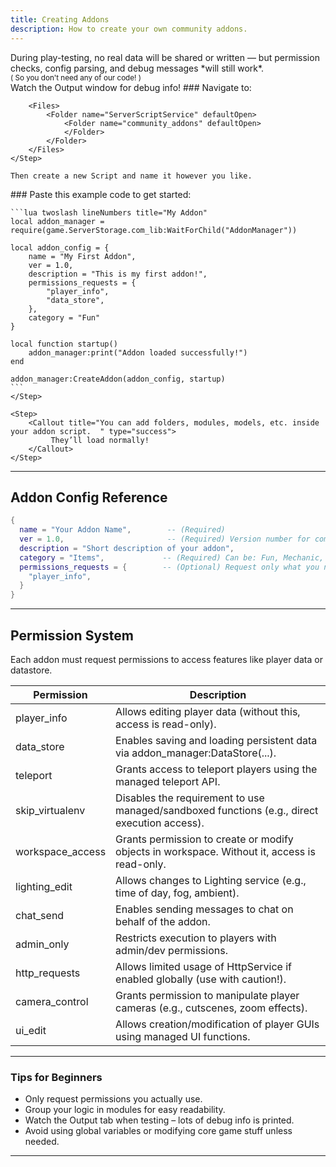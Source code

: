 ```yaml
---
title: Creating Addons
description: How to create your own community addons.
---
```


<Callout title="Notice on Behavior" type="warning">
  During play-testing, no real data will be shared or written — but permission checks, config parsing, and debug messages *will still work*.<br/>
  <small>( So you don't need any of our code! )</small> <br/>
  Watch the Output window for debug info! 
</Callout>


<Steps>
    <Step>
     ### Navigate to:
   
        <Files>
            <Folder name="ServerScriptService" defaultOpen>
                <Folder name="community_addons" defaultOpen>
                </Folder>
            </Folder>
        </Files>
    </Step>

    Then create a new Script and name it however you like.
   
   <Step>
   ### Paste this example code to get started:
   
    ```lua twoslash lineNumbers title="My Addon"
    local addon_manager = require(game.ServerStorage.com_lib:WaitForChild("AddonManager"))

    local addon_config = {
        name = "My First Addon",
        ver = 1.0,
        description = "This is my first addon!",
        permissions_requests = {
            "player_info",
            "data_store",
        },
        category = "Fun"
    }

    local function startup()
        addon_manager:print("Addon loaded successfully!")
    end

    addon_manager:CreateAddon(addon_config, startup)
    ```
    </Step>

    <Step>
        <Callout title="You can add folders, modules, models, etc. inside your addon script.  " type="success">
             They’ll load normally!
        </Callout>
    </Step>

</Steps>

---

## Addon Config Reference

```lua twoslash lineNumbers title="Addon Config"
{
  name = "Your Addon Name",        -- (Required)
  ver = 1.0,                       -- (Required) Version number for compatibility checks
  description = "Short description of your addon",
  category = "Items",             -- (Required) Can be: Fun, Mechanic, Items, etc.
  permissions_requests = {        -- (Optional) Request only what you need
    "player_info",
  }
}
```

---

## Permission System

Each addon must request permissions to access features like player data or datastore.

| Permission       | Description                                                                                       |
|----------------------|-------------------------------------------------------------------------------------------------------|
| player_info        | Allows editing player data (without this, access is read-only).                                   |
| data_store         | Enables saving and loading persistent data via addon_manager:DataStore(...).                        |
| teleport           | Grants access to teleport players using the managed teleport API.                                     |
| skip_virtualenv    | Disables the requirement to use managed/sandboxed functions (e.g., direct execution access).   |
| workspace_access   | Grants permission to create or modify objects in workspace. Without it, access is read-only.        |
| lighting_edit      | Allows changes to Lighting service (e.g., time of day, fog, ambient).                               |
| chat_send          | Enables sending messages to chat on behalf of the addon.                                              |
| admin_only         | Restricts execution to players with admin/dev permissions.                                            |
| http_requests      | Allows limited usage of HttpService if enabled globally (use with caution!).                        |
| camera_control     | Grants permission to manipulate player cameras (e.g., cutscenes, zoom effects).                       |
| ui_edit            | Allows creation/modification of player GUIs using managed UI functions.                               |

---
### Tips for Beginners

- Only request permissions you actually use.
- Group your logic in modules for easy readability.
- Watch the Output tab when testing – lots of debug info is printed.
- Avoid using global variables or modifying core game stuff unless needed.

---